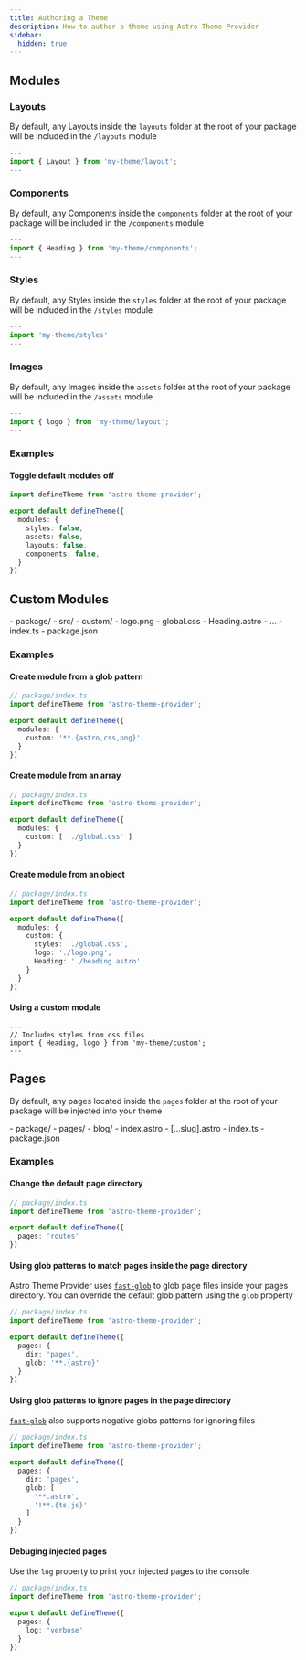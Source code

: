 ```yaml
---
title: Authoring a Theme
description: How to author a theme using Astro Theme Provider
sidebar:
  hidden: true
---
```


## Modules

### Layouts

By default, any Layouts inside the `layouts` folder at the root of your package will be included in the `/layouts` module

```ts
---
import { Layout } from 'my-theme/layout';
---
```

### Components

By default, any Components inside the `components` folder at the root of your package will be included in the `/components` module

```ts
---
import { Heading } from 'my-theme/components';
---
```

### Styles

By default, any Styles inside the `styles` folder at the root of your package will be included in the `/styles` module

```ts
---
import 'my-theme/styles'
---
```

### Images

By default, any Images inside the `assets` folder at the root of your package will be included in the `/assets` module

```ts
---
import { logo } from 'my-theme/layout';
---
```

### Examples

#### Toggle default modules off

```ts
import defineTheme from 'astro-theme-provider';

export default defineTheme({
  modules: {
    styles: false,
    assets: false,
    layouts: false,
    components: false,
  }
})
```

## Custom Modules

<FileTree>
- package/
  - src/
    - custom/
      - logo.png
      - global.css
      - Heading.astro
  - ...
  - index.ts
  - package.json
</FileTree>

### Examples

#### Create module from a glob pattern

```ts
// package/index.ts
import defineTheme from 'astro-theme-provider';

export default defineTheme({
  modules: {
    custom: '**.{astro,css,png}'
  }
})
```

#### Create module from an array

```ts
// package/index.ts
import defineTheme from 'astro-theme-provider';

export default defineTheme({
  modules: {
    custom: [ './global.css' ]
  }
})
```

#### Create module from an object

```ts
// package/index.ts
import defineTheme from 'astro-theme-provider';

export default defineTheme({
  modules: {
    custom: {
      styles: './global.css',
      logo: './logo.png',
      Heading: './heading.astro'
    }
  }
})
```

#### Using a custom module

```astro
---
// Includes styles from css files
import { Heading, logo } from 'my-theme/custom';
---
```

## Pages

By default, any pages located inside the `pages` folder at the root of your package will be injected into your theme

<FileTree>
- package/
  - pages/
    - blog/
      - index.astro
      - [...slug].astro
  - index.ts
  - package.json
</FileTree>

### Examples

#### Change the default page directory

```ts "'routes'"
// package/index.ts
import defineTheme from 'astro-theme-provider';

export default defineTheme({
  pages: 'routes'
})
```

#### Using glob patterns to match pages inside the page directory

Astro Theme Provider uses [`fast-glob`](https://www.npmjs.com/package/fast-glob) to glob page files inside your pages directory. You can override the default glob pattern using the `glob` property

```ts "'**.{astro}'"
// package/index.ts
import defineTheme from 'astro-theme-provider';

export default defineTheme({
  pages: {
    dir: 'pages',
    glob: '**.{astro}'
  }
})
```

#### Using glob patterns to ignore pages in the page directory

[`fast-glob`](https://www.npmjs.com/package/fast-glob) also supports negative globs patterns for ignoring files

```ts "'!**.{ts,js}'"
// package/index.ts
import defineTheme from 'astro-theme-provider';

export default defineTheme({
  pages: {
    dir: 'pages',
    glob: [
      '**.astro', 
      '!**.{ts,js}'
    ]
  }
})
```

#### Debuging injected pages

Use the  `log` property to print your injected pages to the console

```ts "'verbose'"
// package/index.ts
import defineTheme from 'astro-theme-provider';

export default defineTheme({
  pages: {
    log: 'verbose'
  }
})
```
